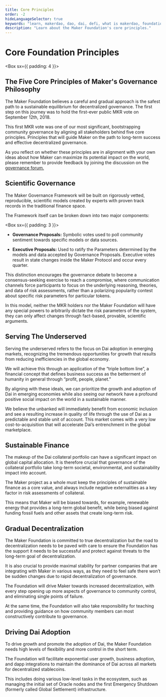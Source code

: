 ```yaml
---
title: Core Principles
order: -2
hideLanguageSelector: true
keywords: "learn, makerdao, dao, dai, defi, what is makerdao, foundation, core principles"
description: "Learn about the Maker Foundation's core principles."
---
```


# Core Foundation Principles

<Box sx={{ padding: 4 }}>


## The Five Core Principles of Maker's Governance Philosophy

The Maker Foundation believes a careful and gradual approach is the safest path to a sustainable equilibrium for decentralized governance. The first step on this journey was to hold the first-ever public MKR vote on September 12th, 2018.

This first MKR vote was one of our most significant, bootstrapping community governance by aligning all stakeholders behind five core principles. Principles that will guide Maker on the path to long-term success and effective decentralized governance.

As you reflect on whether these principles are in alignment with your own ideas about how Maker can maximize its potential impact on the world, please remember to provide feedback by joining the discussion on the [governance forum.](https://forum.makerdao.com/)

</Box>


<Process>


<Box>


## Scientific Governance

The Maker Governance Framework will be built on rigorously vetted, reproducible, scientific models created by experts with proven track records in the traditional finance space.

The Framework itself can be broken down into two major components:

<Box sx={{ padding: 3 }}>


- **Governance Proposals:** Symbolic votes used to poll community sentiment towards specific models or data sources.

- **Executive Proposals:** Used to ratify the Parameters determined by the models and data accepted by Governance Proposals. Executive votes result in state changes inside the Maker Protocol and occur every quarter.

</Box>


This distinction encourages the governance debate to become a consensus-seeking exercise to reach a compromise, where communication channels force participants to focus on the underlying reasoning, theories, and data of risk assessments, rather than a polarizing popularity contest about specific risk parameters for particular tokens.

In this model, neither the MKR holders nor the Maker Foundation will have any special powers to arbitrarily dictate the risk parameters of the system, they can only affect changes through fact-based, provable, scientific arguments.

</Box>


<Box>


## Serving The Underserved

Serving the underserved refers to the focus on Dai adoption in emerging markets, recognizing the tremendous opportunities for growth that results from reducing inefficiencies in the global economy.

We will achieve this through an application of the “triple bottom line”, a financial concept that defines business success as the betterment of humanity in general through “profit, people, planet.”

By aligning with these ideals, we can prioritize the growth and adoption of Dai in emerging economies while also seeing our network have a profound positive social impact on the world in a sustainable manner.

We believe the unbanked will immediately benefit from economic inclusion and see a resulting increase in quality of life through the use of Dai as a predictable and stable unit of account. This market comes with a very low cost-to-acquisition that will accelerate Dai’s entrenchment in the global marketplace.

</Box>


<Box>


## Sustainable Finance

The makeup of the Dai collateral portfolio can have a significant impact on global capital allocation. It is therefore crucial that governance of the collateral portfolio take long-term societal, environmental, and sustainability impact into account.

The Maker project as a whole must keep the principles of sustainable finance as a core value, and always include negative externalities as a key factor in risk assessments of collateral.

This means that Maker will be biased towards, for example, renewable energy that provides a long-term global benefit, while being biased against funding fossil fuels and other assets that create long-term risk.

</Box>


<Box>


## Gradual Decentralization

The Maker Foundation is committed to true decentralization but the road to decentralization needs to be paved with care to ensure the Foundation has the support it needs to be successful and protect against threats to the long-term goal of decentralization.

It is also crucial to provide maximal stability for partner companies that are integrating with Maker in various ways, as they need to feel safe there won’t be sudden changes due to rapid decentralization of governance.

The Foundation will drive Maker towards increased decentralization, with every step opening up more aspects of governance to community control, and eliminating single points of failure.

At the same time, the Foundation will also take responsibility for teaching and providing guidance on how community members can most constructively contribute to governance.

</Box>


<Box>


## Driving Dai Adoption

To drive growth and promote the adoption of Dai, the Maker Foundation needs high levels of flexibility and more control in the short term.

The Foundation will facilitate exponential user growth, business adoption, and dapp integrations to maintain the dominance of Dai across all markets for decentralized stablecoins.

This includes doing various low-level tasks in the ecosystem, such as managing the initial set of Oracle nodes and the first Emergency Shutdown (formerly called Global Settlement) infrastructure.

</Box>


</Process>

